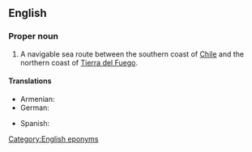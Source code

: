==English==
{{wikipedia}}
===Proper noun===
{{en-proper noun|sg=[[strait|Strait]] [[of]] [[Magellan]]}}

# A navigable sea route between the southern coast of [[Chile]] and the northern coast of [[Tierra del Fuego]].

====Translations====
{{trans-top|Strait of Magellan}}
* Armenian: {{t|hy|Մագելանի նեղուց|tr=Magelani neġuc’}}
* German: {{t-|de|Magellanstraße|f}}
{{trans-mid}}
* Spanish: {{t|es|estrecho de Magallanes|m}}
{{trans-bottom}}

[[Category:English eponyms]]